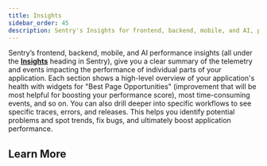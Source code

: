 ```yaml
---
title: Insights
sidebar_order: 45
description: Sentry's Insights for frontend, backend, mobile, and AI, provide curated views and workflows to help you identify and fix issues in relevant parts of your application.
---
```


Sentry’s frontend, backend, mobile, and AI performance insights (all under the [**Insights**](https://sentry.io/orgredirect/organizations/:orgslug/insights/backend/) heading in Sentry), give you a clear summary of the telemetry and events impacting the performance of individual parts of your application. Each section shows a high-level overview of your application's health with widgets for "Best Page Opportunities" (improvement that will be most helpful for boosting your performance score), most time-consuming events, and so on. You can also drill deeper into specific workflows to see specific traces, errors, and releases. This helps you identify potential problems and spot trends, fix bugs, and ultimately boost application performance.



## Learn More

<PageGrid />
